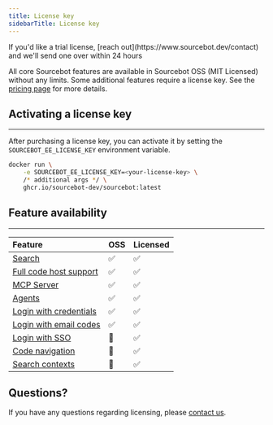 ```yaml
---
title: License key
sidebarTitle: License key
---
```


<Note>
If you'd like a trial license, [reach out](https://www.sourcebot.dev/contact) and we'll send one over within 24 hours
</Note>

All core Sourcebot features are available in Sourcebot OSS (MIT Licensed) without any limits. Some additional features require a license key. See the [pricing page](https://www.sourcebot.dev/pricing) for more details.


## Activating a license key
---

After purchasing a license key, you can activate it by setting the `SOURCEBOT_EE_LICENSE_KEY` environment variable.

```bash
docker run \
    -e SOURCEBOT_EE_LICENSE_KEY=<your-license-key> \
    /* additional args */ \
    ghcr.io/sourcebot-dev/sourcebot:latest
```

## Feature availability
---

| Feature | OSS | Licensed |
|:---------|:-----|:----------|
| [Search](/docs/features/search/syntax-reference) | ✅ | ✅ |
| [Full code host support](/docs/connections/overview) | ✅ | ✅ |
| [MCP Server](/docs/features/mcp-server) | ✅ | ✅ | 
| [Agents](/docs/features/agents/overview) | ✅ | ✅ |
| [Login with credentials](/docs/configuration/auth/overview) | ✅ | ✅ |
| [Login with email codes](/docs/configuration/auth/overview) | ✅ | ✅ |
| [Login with SSO](/docs/configuration/auth/overview#enterprise-authentication-providers) | 🛑 | ✅ |
| [Code navigation](/docs/features/code-navigation) | 🛑 | ✅ |
| [Search contexts](/docs/features/search/search-contexts) | 🛑 | ✅ |


## Questions?

If you have any questions regarding licensing, please [contact us](https://www.sourcebot.dev/contact).
